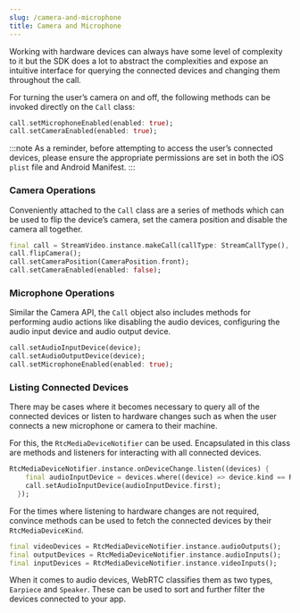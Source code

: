 ```yaml
---
slug: /camera-and-microphone
title: Camera and Microphone
---
```


Working with hardware devices can always have some level of complexity to it but the SDK does a lot to abstract the complexities and expose an intuitive interface for querying the connected devices and changing them throughout the call.

For turning the user’s camera on and off, the following methods can be invoked directly on the `Call` class:

```dart
call.setMicrophoneEnabled(enabled: true);
call.setCameraEnabled(enabled: true);
```

:::note
  As a reminder, before attempting to access the user’s connected devices,
  please ensure the appropriate permissions are set in both the iOS `plist` file
  and Android Manifest.
:::

### Camera Operations

Conveniently attached to the `Call` class are a series of methods which can be used to flip the device’s camera, set the camera position and disable the camera all together.

```dart
final call = StreamVideo.instance.makeCall(callType: StreamCallType(), id: 'MY-CALL');
call.flipCamera();
call.setCameraPosition(CameraPosition.front);
call.setCameraEnabled(enabled: false);
```

### Microphone Operations

Similar the Camera API, the `Call` object also includes methods for performing audio actions like disabling the audio devices, configuring the audio input device and audio output device.

```dart
call.setAudioInputDevice(device);
call.setAudioOutputDevice(device);
call.setMicrophoneEnabled(enabled: true);
```

### Listing Connected Devices

There may be cases where it becomes necessary to query all of the connected devices or listen to hardware changes such as when the user connects a new microphone or camera to their machine.

For this, the `RtcMediaDeviceNotifier` can be used. Encapsulated in this class are methods and listeners for interacting with all connected devices.

```dart
RtcMediaDeviceNotifier.instance.onDeviceChange.listen((devices) {
    final audioInputDevice = devices.where((device) => device.kind == RtcMediaDeviceKind.audioInput);
    call.setAudioInputDevice(audioInputDevice.first);
  });
```

For the times where listening to hardware changes are not required, convince methods can be used to fetch the connected devices by their `RtcMediaDeviceKind`.

```dart
final videoDevices = RtcMediaDeviceNotifier.instance.audioOutputs();
final outputDevices = RtcMediaDeviceNotifier.instance.audioInputs();
final inputDevices = RtcMediaDeviceNotifier.instance.videoInputs();
```

When it comes to audio devices, WebRTC classifies them as two types, `Earpiece` and `Speaker`. These can be used to sort and further filter the devices connected to your app.
